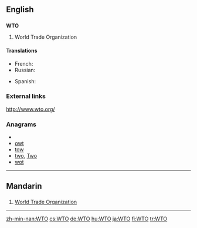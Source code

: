{{wikipedia|WTO}}
==English==
==={{initialism}}===
'''WTO'''

#World Trade Organization

====Translations====
{{trans-top|World Trade Organization}}
* French: {{t-|fr|OMC|f}}
* Russian: {{t+|ru|ВТО|f|tr=ve-te-ó}}
{{trans-mid}}
* Spanish: {{t-|es|OMC}}
{{trans-bottom}}

===External links===
http://www.wto.org/

===Anagrams===
* {{alphagram|[[OTW#English|OTW]]}} 
* [[owt#English|owt]]
* [[tow#English|tow]]
* [[two#English|two]], [[Two#English|Two]]
* [[wot#English|wot]]

----

==Mandarin==

==={{Initialism|cmn}}===
{{infl|cmn|initialism}}

# [[World Trade Organization]]

----

[[zh-min-nan:WTO]]
[[cs:WTO]]
[[de:WTO]]
[[hu:WTO]]
[[ja:WTO]]
[[fi:WTO]]
[[tr:WTO]]
